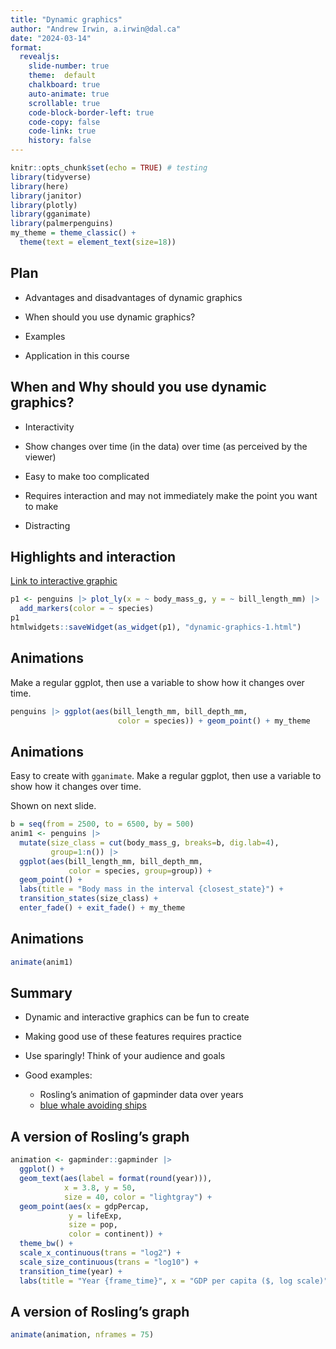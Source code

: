 ```yaml
---
title: "Dynamic graphics"
author: "Andrew Irwin, a.irwin@dal.ca"
date: "2024-03-14"
format:
  revealjs:
    slide-number: true
    theme:  default
    chalkboard: true
    auto-animate: true
    scrollable: true
    code-block-border-left: true
    code-copy: false
    code-link: true
    history: false
---
```


```r
knitr::opts_chunk$set(echo = TRUE) # testing
library(tidyverse)
library(here)
library(janitor)
library(plotly)
library(gganimate)
library(palmerpenguins)
my_theme = theme_classic() + 
  theme(text = element_text(size=18))
```

## Plan

* Advantages and disadvantages of dynamic graphics

* When should you use dynamic graphics?

* Examples

* Application in this course

## When and Why should you use dynamic graphics?

* Interactivity

* Show changes over time (in the data) over time (as perceived by the viewer)

* Easy to make too complicated

* Requires interaction and may not immediately make the point you want to make

* Distracting

## Highlights and interaction

[Link to interactive graphic](dynamic-graphics-1.html)

```r
p1 <- penguins |> plot_ly(x = ~ body_mass_g, y = ~ bill_length_mm) |>
  add_markers(color = ~ species)
p1
htmlwidgets::saveWidget(as_widget(p1), "dynamic-graphics-1.html")
```

## Animations

Make a regular ggplot, then use a variable to show how it changes over time.

```r
penguins |> ggplot(aes(bill_length_mm, bill_depth_mm,
                        color = species)) + geom_point() + my_theme
```

## Animations

Easy to create with `gganimate`. Make a regular ggplot, then use a variable to show how it changes over time.

Shown on next slide.

```r
b = seq(from = 2500, to = 6500, by = 500)
anim1 <- penguins |> 
  mutate(size_class = cut(body_mass_g, breaks=b, dig.lab=4),
         group=1:n()) |>
  ggplot(aes(bill_length_mm, bill_depth_mm,
             color = species, group=group)) + 
  geom_point() + 
  labs(title = "Body mass in the interval {closest_state}") +
  transition_states(size_class) +
  enter_fade() + exit_fade() + my_theme
```

## Animations

```r
animate(anim1)
```

## Summary

* Dynamic and interactive graphics can be fun to create

* Making good use of these features requires practice

* Use sparingly! Think of your audience and goals

* Good examples: 
  * Rosling's animation of gapminder data over years
  * [blue whale avoiding ships](https://www.theverge.com/2021/2/3/22265059/animation-blue-whales-ship-strikes)

## A version of Rosling's graph

```r
animation <- gapminder::gapminder |> 
  ggplot() +
  geom_text(aes(label = format(round(year))), 
            x = 3.8, y = 50, 
            size = 40, color = "lightgray") +
  geom_point(aes(x = gdpPercap,
             y = lifeExp,
             size = pop,
             color = continent)) +
  theme_bw() +
  scale_x_continuous(trans = "log2") +
  scale_size_continuous(trans = "log10") +
  transition_time(year) +
  labs(title = "Year {frame_time}", x = "GDP per capita ($, log scale)", y = "Life Expectancy", size = "Population", color = "Continent")
```

## A version of Rosling's graph

```r
animate(animation, nframes = 75)
```




